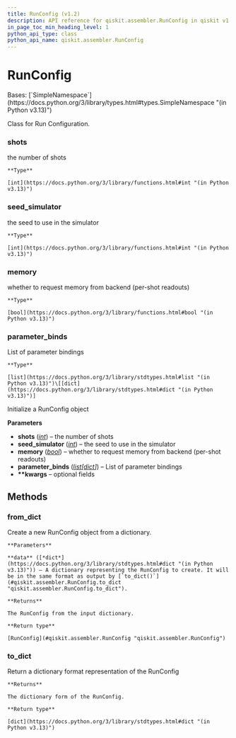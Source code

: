 ```yaml
---
title: RunConfig (v1.2)
description: API reference for qiskit.assembler.RunConfig in qiskit v1.2
in_page_toc_min_heading_level: 1
python_api_type: class
python_api_name: qiskit.assembler.RunConfig
---
```


# RunConfig

<Class id="qiskit.assembler.RunConfig" isDedicatedPage={true} github="https://github.com/Qiskit/qiskit/tree/stable/1.2/qiskit/assembler/run_config.py#L18-L77" signature="qiskit.assembler.RunConfig(shots=None, seed_simulator=None, memory=None, parameter_binds=None, **kwargs)" modifiers="class">
  Bases: [`SimpleNamespace`](https://docs.python.org/3/library/types.html#types.SimpleNamespace "(in Python v3.13)")

  Class for Run Configuration.

  ### shots

  <Attribute id="qiskit.assembler.RunConfig.shots">
    the number of shots

    **Type**

    [int](https://docs.python.org/3/library/functions.html#int "(in Python v3.13)")
  </Attribute>

  ### seed\_simulator

  <Attribute id="qiskit.assembler.RunConfig.seed_simulator">
    the seed to use in the simulator

    **Type**

    [int](https://docs.python.org/3/library/functions.html#int "(in Python v3.13)")
  </Attribute>

  ### memory

  <Attribute id="qiskit.assembler.RunConfig.memory">
    whether to request memory from backend (per-shot readouts)

    **Type**

    [bool](https://docs.python.org/3/library/functions.html#bool "(in Python v3.13)")
  </Attribute>

  ### parameter\_binds

  <Attribute id="qiskit.assembler.RunConfig.parameter_binds">
    List of parameter bindings

    **Type**

    [list](https://docs.python.org/3/library/stdtypes.html#list "(in Python v3.13)")\[[dict](https://docs.python.org/3/library/stdtypes.html#dict "(in Python v3.13)")]
  </Attribute>

  Initialize a RunConfig object

  **Parameters**

  *   **shots** ([*int*](https://docs.python.org/3/library/functions.html#int "(in Python v3.13)")) – the number of shots
  *   **seed\_simulator** ([*int*](https://docs.python.org/3/library/functions.html#int "(in Python v3.13)")) – the seed to use in the simulator
  *   **memory** ([*bool*](https://docs.python.org/3/library/functions.html#bool "(in Python v3.13)")) – whether to request memory from backend (per-shot readouts)
  *   **parameter\_binds** ([*list*](https://docs.python.org/3/library/stdtypes.html#list "(in Python v3.13)")*\[*[*dict*](https://docs.python.org/3/library/stdtypes.html#dict "(in Python v3.13)")*]*) – List of parameter bindings
  *   **\*\*kwargs** – optional fields

  ## Methods

  ### from\_dict

  <Function id="qiskit.assembler.RunConfig.from_dict" github="https://github.com/Qiskit/qiskit/tree/stable/1.2/qiskit/assembler/run_config.py#L57-L69" signature="from_dict(data)" modifiers="classmethod">
    Create a new RunConfig object from a dictionary.

    **Parameters**

    **data** ([*dict*](https://docs.python.org/3/library/stdtypes.html#dict "(in Python v3.13)")) – A dictionary representing the RunConfig to create. It will be in the same format as output by [`to_dict()`](#qiskit.assembler.RunConfig.to_dict "qiskit.assembler.RunConfig.to_dict").

    **Returns**

    The RunConfig from the input dictionary.

    **Return type**

    [RunConfig](#qiskit.assembler.RunConfig "qiskit.assembler.RunConfig")
  </Function>

  ### to\_dict

  <Function id="qiskit.assembler.RunConfig.to_dict" github="https://github.com/Qiskit/qiskit/tree/stable/1.2/qiskit/assembler/run_config.py#L71-L77" signature="to_dict()">
    Return a dictionary format representation of the RunConfig

    **Returns**

    The dictionary form of the RunConfig.

    **Return type**

    [dict](https://docs.python.org/3/library/stdtypes.html#dict "(in Python v3.13)")
  </Function>
</Class>

